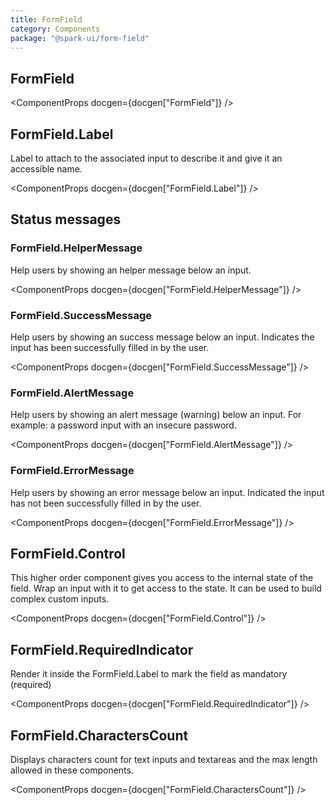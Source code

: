 ```yaml
---
title: FormField
category: Components
package: "@spark-ui/form-field"
---
```



## FormField

<ComponentProps docgen={docgen["FormField"]} />

## FormField.Label

Label to attach to the associated input to describe it and give it an accessible name.

<ComponentProps docgen={docgen["FormField.Label"]} />

## Status messages

### FormField.HelperMessage

Help users by showing an helper message below an input.

<ComponentProps docgen={docgen["FormField.HelperMessage"]} />

### FormField.SuccessMessage

Help users by showing an success message below an input. Indicates the input has been successfully filled in by the user.

<ComponentProps docgen={docgen["FormField.SuccessMessage"]} />

### FormField.AlertMessage

Help users by showing an alert message (warning) below an input. For example: a password input with an insecure password.

<ComponentProps docgen={docgen["FormField.AlertMessage"]} />

### FormField.ErrorMessage

Help users by showing an error message below an input. Indicated the input has not been successfully filled in by the user.

<ComponentProps docgen={docgen["FormField.ErrorMessage"]} />

## FormField.Control

This higher order component gives you access to the internal state of the field. Wrap an input with it to get access to the state. It can be used to build complex custom inputs.

<ComponentProps docgen={docgen["FormField.Control"]} />

## FormField.RequiredIndicator

Render it inside the FormField.Label to mark the field as mandatory (required)

<ComponentProps docgen={docgen["FormField.RequiredIndicator"]} />

## FormField.CharactersCount

Displays characters count for text inputs and textareas and the max length allowed in these components.

<ComponentProps docgen={docgen["FormField.CharactersCount"]} />
